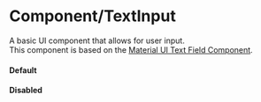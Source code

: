 

<Meta
  title='Design System/Components/TextInput'
  component={TextInput}
/>


# Component/TextInput
A basic UI component that allows for user input.<br />
This component is based on the [Material UI Text Field Component](https://material-ui.com/components/text-fields/).


#### Default
<Preview>
  <Story name='Default'>
    <TextInput label='Default'/>
  </Story>
</Preview>


#### Disabled
<Preview>
  <Story name='Disabled'>
    <TextInput label='Disabled' disabled/>
  </Story>
</Preview>
